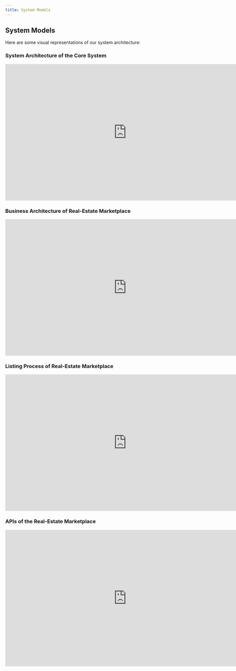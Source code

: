 ```yaml
---
title: System Models
---
```



## System Models

Here are some visual representations of our system architecture:

### System Architecture of the Core System

<iframe width="768" height="432" src="https://miro.com/app/live-embed/uXjVMDMnXHk=/?moveToViewport=-1462,-286,2144,1178&embedId=615495750250" frameborder="0" scrolling="no" allow="fullscreen; clipboard-read; clipboard-write" allowfullscreen></iframe>



### Business Architecture of Real-Estate Marketplace

<iframe width="768" height="432" src="https://miro.com/app/live-embed/uXjVK0lo6DM=/?moveToViewport=-5582,-3561,13274,7294&embedId=662295510528" frameborder="0" scrolling="no" allow="fullscreen; clipboard-read; clipboard-write" allowfullscreen></iframe>



### Listing Process of Real-Estate Marketplace

<iframe width="768" height="432" src="https://miro.com/app/live-embed/uXjVK0lpg4Q=/?moveToViewport=-8428,-4602,11556,6350&embedId=851756319324" frameborder="0" scrolling="no" allow="fullscreen; clipboard-read; clipboard-write" allowfullscreen></iframe>



### APIs of the Real-Estate Marketplace

<iframe width="768" height="432" src="https://miro.com/app/live-embed/uXjVK0l2Rhw=/?moveToViewport=-14566,-8349,14288,7851&embedId=590741749731" frameborder="0" scrolling="no" allow="fullscreen; clipboard-read; clipboard-write" allowfullscreen></iframe>